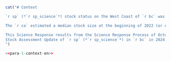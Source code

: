 <!-- An example of how to include text based on the language. The two chunks below shows how switching the toggle in the YAML header for french allows inclusion/rejection of a paragraph. -->

```r
cat("# Context

`r sp` (*`r sp_science`*) stock status on the West Coast of `r bc` was last assessed using data from 1996--2021 [@arf2022; @dfo2023arrowtoothSAR]. In the last assessment (reviewed in 2022; the '`r ca`'), the stock was estimated slightly below the Upper Stock Reference (USR) in the base model and close to the Limit Reference Point (LRP) under one sensitivity model with higher recruitment variation. The model also showed declining estimated spawning stock biomass, declining survey indices, and declining estimated recruitment. Due to these issues, a two-year update on the stock was requested by the Groundfish Management Unit (GMU). This two-year span was chosen since the biennial survey indexes included in the model would each have one new year of data.

The `r ca` estimated a median stock size at the beginning of 2022 (or end of 2021) of 67.95 kilotonnes (kt) with a credible interval (CI) of 56.14--83.83 kt. When divided by the estimated unfished biomass ($B_0$), the median relative biomass for 2022 was estimated to be 0.37 with a CI of 0.26--0.51. The estimated median relative biomass for 2011, was estimated to be 0.77 with a CI of 0.53--1.09. The estimated biomass declined each year from 2011--2021.

This Science Response results from the Science Response Process of October 2, 2024 on the
Stock Assessment Update of `r sp` (*`r sp_science`*) in `r bc` in 2024.
")
```

```r
<<para-1-context-en>>
```

